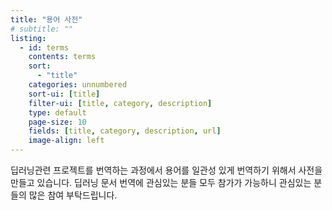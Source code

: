 ```yaml
---
title: "용어 사전"
# subtitle: ""
listing:
  - id: terms
    contents: terms
    sort:
      - "title"
    categories: unnumbered
    sort-ui: [title]
    filter-ui: [title, category, description]
    type: default
    page-size: 10
    fields: [title, category, description, url]
    image-align: left
---
```


딥러닝관련 프로젝트를 번역하는 과정에서 용어를 일관성 있게 번역하기 위해서 사전을 만들고 있습니다. 딥러닝 문서 번역에 관심있는 분들 모두 참가가 가능하니 관심있는 분들의 많은 참여 부탁드립니다.



